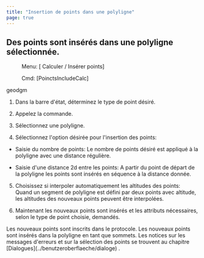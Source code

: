 ```yaml
---
title: "Insertion de points dans une polyligne"
page: true
---
```

## Des points sont ins&#233;r&#233;s dans une polyligne s&#233;lectionn&#233;e.
 <Menu> Menu: [ Calculer / Insérer points] </Menu> 
 <Menu> Cmd: [PoinctsIncludeCalc] </Menu> 

 <Placeholder>geodgm</Placeholder> 

1. Dans la barre d&#39;&#233;tat, d&#233;terminez le type de point d&#233;sir&#233;.

2. Appelez la commande.

3. S&#233;lectionnez une polyligne.

4. S&#233;lectionnez l&#39;option d&#233;sir&#233;e pour l&#39;insertion des points:

- Saisie du nombre de points: Le nombre de points d&#233;sir&#233; est appliqu&#233; &#224; la polyligne avec une distance r&#233;guli&#232;re.

- Saisie d&#39;une distance 2d entre les points: A partir du point de d&#233;part de la polyligne les points sont ins&#233;r&#233;s en s&#233;quence &#224; la distance donn&#233;e.



5. Choisissez si interpoler automatiquement les altitudes des points: Quand un segment de polyligne est d&#233;fini par deux points avec altitude, les altitudes des nouveaux points peuvent &#234;tre interpol&#233;es.

6. Maintenant les nouveaux points sont ins&#233;r&#233;s et les attributs n&#233;cessaires, selon le type de point choisie, demand&#233;s.




<Success>
Les nouveaux points sont inscrits dans le protocole.
Les nouveaux points sont ins&#233;r&#233;s dans la polyligne en tant que sommets. 
</Success>


<Success>
Les notices sur les messages d&#39;erreurs et sur la s&#233;lection des points se trouvent au chapitre [Dialogues](../benutzeroberflaeche/dialoge)
.
</Success>
